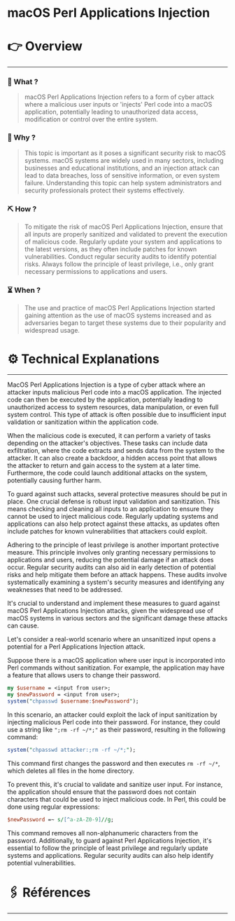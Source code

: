 # macOS Perl Applications Injection


# 👉 Overview

---

### 👀 What ?

> macOS Perl Applications Injection refers to a form of cyber attack where a malicious user inputs or 'injects' Perl code into a macOS application, potentially leading to unauthorized data access, modification or control over the entire system.
> 

### 🧐 Why ?

> This topic is important as it poses a significant security risk to macOS systems. macOS systems are widely used in many sectors, including businesses and educational institutions, and an injection attack can lead to data breaches, loss of sensitive information, or even system failure. Understanding this topic can help system administrators and security professionals protect their systems effectively.
> 

### ⛏️ How ?

> To mitigate the risk of macOS Perl Applications Injection, ensure that all inputs are properly sanitized and validated to prevent the execution of malicious code. Regularly update your system and applications to the latest versions, as they often include patches for known vulnerabilities. Conduct regular security audits to identify potential risks. Always follow the principle of least privilege, i.e., only grant necessary permissions to applications and users.
> 

### ⏳ When ?

> The use and practice of macOS Perl Applications Injection started gaining attention as the use of macOS systems increased and as adversaries began to target these systems due to their popularity and widespread usage.
> 

# ⚙️ Technical Explanations

---

MacOS Perl Applications Injection is a type of cyber attack where an attacker inputs malicious Perl code into a macOS application. The injected code can then be executed by the application, potentially leading to unauthorized access to system resources, data manipulation, or even full system control. This type of attack is often possible due to insufficient input validation or sanitization within the application code.

When the malicious code is executed, it can perform a variety of tasks depending on the attacker's objectives. These tasks can include data exfiltration, where the code extracts and sends data from the system to the attacker. It can also create a backdoor, a hidden access point that allows the attacker to return and gain access to the system at a later time. Furthermore, the code could launch additional attacks on the system, potentially causing further harm.

To guard against such attacks, several protective measures should be put in place. One crucial defense is robust input validation and sanitization. This means checking and cleaning all inputs to an application to ensure they cannot be used to inject malicious code. Regularly updating systems and applications can also help protect against these attacks, as updates often include patches for known vulnerabilities that attackers could exploit.

Adhering to the principle of least privilege is another important protective measure. This principle involves only granting necessary permissions to applications and users, reducing the potential damage if an attack does occur. Regular security audits can also aid in early detection of potential risks and help mitigate them before an attack happens. These audits involve systematically examining a system's security measures and identifying any weaknesses that need to be addressed.

It's crucial to understand and implement these measures to guard against macOS Perl Applications Injection attacks, given the widespread use of macOS systems in various sectors and the significant damage these attacks can cause.

Let's consider a real-world scenario where an unsanitized input opens a potential for a Perl Applications Injection attack.

Suppose there is a macOS application where user input is incorporated into Perl commands without sanitization. For example, the application may have a feature that allows users to change their password.

```perl
my $username = <input from user>;
my $newPassword = <input from user>;
system("chpasswd $username:$newPassword");

```

In this scenario, an attacker could exploit the lack of input sanitization by injecting malicious Perl code into their password. For instance, they could use a string like `";rm -rf ~/*;"` as their password, resulting in the following command:

```perl
system("chpasswd attacker:;rm -rf ~/*;");

```

This command first changes the password and then executes `rm -rf ~/*`, which deletes all files in the home directory.

To prevent this, it's crucial to validate and sanitize user input. For instance, the application should ensure that the password does not contain characters that could be used to inject malicious code. In Perl, this could be done using regular expressions:

```perl
$newPassword =~ s/[^a-zA-Z0-9]//g;

```

This command removes all non-alphanumeric characters from the password. Additionally, to guard against Perl Applications Injection, it's essential to follow the principle of least privilege and regularly update systems and applications. Regular security audits can also help identify potential vulnerabilities.

# 🖇️ Références

---